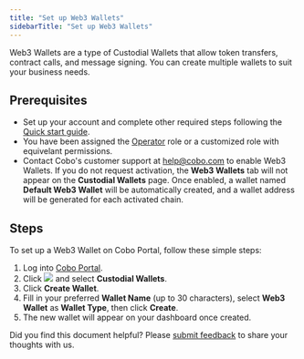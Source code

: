 ```yaml
---
title: "Set up Web3 Wallets"
sidebarTitle: "Set up Web3 Wallets"
---
```


Web3 Wallets are a type of Custodial Wallets that allow token transfers, contract calls, and message signing. You can create multiple wallets to suit your business needs.

## Prerequisites

- Set up your account and complete other required steps following the [Quick start guide](/en/portal/quick-start-guide).
- You have been assigned the [Operator](/en/portal/organization/roles-and-permissions) role or a customized role with equivelant permissions.
- Contact Cobo's customer support at [help@cobo.com](mailto:help@cobo.com) to enable Web3 Wallets. If you do not request activation, the **Web3 Wallets** tab will not appear on the **Custodial Wallets** page. Once enabled, a wallet named **Default Web3 Wallet** will be automatically created, and a wallet address will be generated for each activated chain.

## Steps

To set up a Web3 Wallet on Cobo Portal, follow these simple steps:

1. Log into [Cobo Portal](https://portal.cobo.com/login).
2. Click <img src="/en/images/custodial-wallet/wallet-icon.svg" className="icon"/> and select **Custodial Wallets**. 
3. Click **Create Wallet**.
4. Fill in your preferred **Wallet Name** (up to 30 characters), select **Web3 Wallet** as **Wallet Type**, then click **Create**.
5. The new wallet will appear on your dashboard once created.

<Tip>Did you find this document helpful? Please [submit feedback](https://forms.zohopublic.com/cobo/form/DocumentFeedbackForm/formperma/QvLOhxJv1_JMsJ-1dleZ8Itb_7rzN-LtgvsDdxosoVI?referrername=manuals) to share your thoughts with us.</Tip>